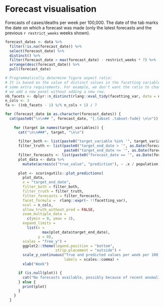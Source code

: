 <!-- Visualisation of forecasts (cases or deaths across time) for multiple
forecasting dates. -->

# Forecast visualisation {.tabset .tabset_fade} 

Forecasts of cases/deaths per week per 100,000. The date of the tab marks the date on which a forecast was made (only the latest forecasts and the previous `r restrict_weeks` weeks shown).

```r
forecast_dates <- data %>%
  filter(!is.na(forecast_date)) %>%
  select(forecast_date) %>%
  distinct() %>%
  filter(forecast_date > max(forecast_date) - restrict_weeks * 7) %>%
  arrange(desc(forecast_date)) %>%
  pull(forecast_date)
```

```r
# Programmatically determine figure aspect ratio:
# It is based on the value of distinct values in the facetting variables with
# some extra requirements. For example, we don't want the ratio to change when
# we add a new panel without adding a new row.
nb_facets <- dplyr::n_distinct(rlang::eval_tidy(facetting_var, data = data))
n_cols <- 3
fa <- ((nb_facets - 1) %/% n_cols + 1) / 7
```

```r
for (forecast_date in as.character(forecast_dates)) {
  cat(paste0("\n\n## ", forecast_date, "{.tabset .tabset-fade} \n\n"))
  
    for (target in names(target_variables)) {
      cat("\n\n###", target, "\n\n")
      
      filter_both <- list(paste0("target_variable %in% '", target_variables[[target]], "'"))
      filter_truth <- list(paste0("target_end_date > '", as.Date(forecast_date) - 7 * 10, "'"), 
                           paste0("target_end_date <= '", as.Date(forecast_date) + 7 * 4, "'"))
      filter_forecasts <- list(paste0("forecast_date == '", as.Date(forecast_date), "'"))
      plot_data <- data %>%
        mutate(across(c("true_value", "prediction"), ~ .x / population * 1e+5))
      
      plot <- scoringutils::plot_predictions(
        plot_data,
        x = "target_end_date",
        filter_both = filter_both,
        filter_truth = filter_truth,
        filter_forecasts = filter_forecasts,
        facet_formula =  rlang::expr(~ !!facetting_var),
        ncol = n_cols,
        allow_truth_without_pred = FALSE,
        zoom_multiple_data =
          c(ymin = 0, ymax = 3),
        expand_limits =
          list(x =
                 max(plot_data$target_end_date),
               y = 0),
        scales = "free_y") + 
        ggplot2::theme(legend.position = "bottom", 
                       strip.placement = "outside") + 
        scale_y_continuous("True and predicted values per week per 100,000",
                           labels = scales::comma) +
        xlab("Week")

      if (is.null(plot)) {
        cat("No forecasts available, possibly because of recent anomalies in the available data." )
      } else {
        print(plot)
      }
    }
  }
```

# {.unlisted .unnumbered}
